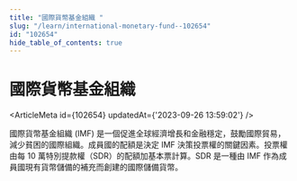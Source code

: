 ```yaml
---
title: "國際貨幣基金組織 "
slug: "/learn/international-monetary-fund--102654"
id: "102654"
hide_table_of_contents: true
---
```



# 國際貨幣基金組織 

<ArticleMeta id={102654} updatedAt={'2023-09-26 13:59:02'} />
<div className='border-solid border-b border-t-0 my-4 border-[var(--ifm-color-gray-300)]' />

國際貨幣基金組織 (IMF) 是一個促進全球經濟增長和金融穩定，鼓勵國際貿易，減少貧困的國際組織。成員國的配額是決定 IMF 決策投票權的關鍵因素。投票權由每 10 萬特別提款權（SDR）的配額加基本票計算。SDR 是一種由 IMF 作為成員國現有貨幣儲備的補充而創建的國際儲備貨幣。
